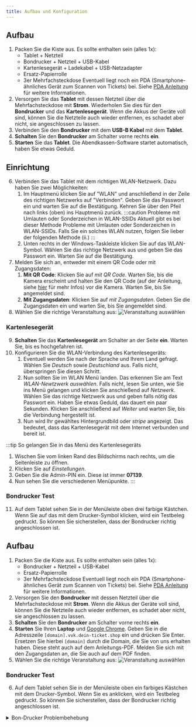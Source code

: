 ```yaml
---
title: Aufbau und Konfiguration
---
```


<Tabs>
<TabItem value="Mit Kartenzahlung">

## Aufbau
1. Packen Sie die Kiste aus. Es sollte enthalten sein (alles 1x):
    - Tablet + Netzteil
    - Bondrucker + Netzteil + USB-Kabel
    - Kartenlesegerät + Ladekabel + USB-Netzadapter
    - Ersatz-Papierrolle
    - 3er Mehrfachsteckdose
    Eventuell liegt noch ein PDA (Smartphone-ähnliches Gerät zum Scannen von Tickets) bei. Siehe [PDA Anleitung](./05-pda.mdx) für weitere Informationen.
2. Versorgen Sie das **Tablet** mit dessen Netzteil über die Mehrfachsteckdose mit **Strom**. Wiederholen Sie dies für den **Bondrucker** und das **Kartenlesegerät**. Wenn die Akkus der Geräte voll sind, können Sie die Netzteile auch wieder entfernen, es schadet aber nicht, sie angeschlossen zu lassen.
3. Verbinden Sie den **Bondrucker** mit dem **USB-B Kabel** mit dem **Tablet**.
4. **Schalten** Sie den **Bondrucker** am Schalter vorne rechts **ein**.
5. **Starten** Sie das **Tablet**. Die Abendkassen-Software startet automatisch, haben Sie etwas Geduld.
## Einrichtung
6. Verbinden Sie das Tablet mit dem richtigen WLAN-Netzwerk. Dazu haben Sie zwei Möglichkeiten:
    1. Im Hauptmenü klicken Sie auf "WLAN" und anschließend in der Zeile des richtigen Netzwerks auf "Verbinden". Geben Sie das Passwort ein und warten Sie auf die Bestätigung. Kehren Sie über den Pfeil nach links (oben) ins Hauptmenü zurück.
    :::caution Probleme mit Umlauten oder Sonderzeichen in WLAN-SSIDs
    Aktuell gibt es bei dieser Methode Probleme mit Umlauten oder Sonderzeichen in WLAN-SSIDs. Falls Sie ein solches WLAN nutzen, folgen Sie lieber der folgenden Methode (ii.)
    :::
    2. Unten rechts in der Windows-Taskleiste klicken Sie auf das WLAN-Symbol. Wählen Sie das richtige Netzwerk aus und geben Sie das Passwort ein. Warten Sie auf die Bestätigung.
7. Melden Sie sich an, entweder mit einem QR Code oder mit Zugangsdaten:
    1. **Mit QR Code**: Klicken Sie auf *mit QR Code*. Warten Sie, bis die Kamera erscheint und halten Sie den QR Code (auf der Anleitung, siehe [hier](./02-backend-setup.mdx) für mehr Infos) vor die Kamera. Warten Sie, bis Sie angemeldet sind.
    2. **Mit Zugangsdaten**: Klicken Sie auf *mit Zugangsdaten*. Geben Sie die Zugangsdaten ein und warten Sie, bis Sie angemeldet sind.
8. Wählen Sie die richtige Veranstaltung aus:
    ![Veranstaltung auswählen](/img/docs/boxoffice/event_selection.png)
### Kartenlesegerät
9. **Schalten** Sie das **Kartenlesegerät** am Schalter an der Seite **ein**. Warten Sie, bis es hochgefahren ist.
10. Konfigurieren Sie die WLAN-Verbindung des Kartenlesegeräts:
    1. Eventuell werden Sie nach der Sprache und Ihrem Land gefragt. Wählen Sie *Deutsch* sowie *Deutschland* aus. Falls nicht, überspringen Sie diesen Schritt.
    1. Nun sollten Sie im WLAN Menü landen. Das erkennen Sie am Text *WLAN-Newtzwerk auswählen*. Falls nicht, lesen Sie unten, wie Sie ins Menü gelangen und klicken Sie anschießend auf *Netzwerk*.
    Wählen Sie das richtige Netzwerk aus und geben falls nötig das Passwort ein. Haben Sie etwas Geduld, das dauert ein paar Sekunden. Klicken Sie anschließend auf *Weiter* und warten Sie, bis die Verbindung hergestellt ist.
    1. Nun wird Ihr gewähltes Hintergrundbild oder *stripe* angezeigt. Das bedeutet, dass das Kartenlesegerät mit dem Internet verbunden und bereit ist.

:::tip So gelangen Sie in das Menü des Kartenlesegeräts
1. Wischen Sie vom linken Rand des Bildschirms nach rechts, um die Seitenleiste zu öffnen.
2. Klicken Sie auf *Einstellungen*.
3. Geben Sie die Admin-PIN ein. Diese ist immer **07139**.
4. Nun sehen Sie die verschiedenen Menüpunkte.
:::

### Bondrucker Test
11. Auf dem Tablet sehen Sie in der Menüleiste oben drei farbige Kästchen. Wenn Sie auf das mit dem Drucker-Symbol klicken, wird ein Testbeleg gedruckt. So können Sie sicherstellen, dass der Bondrucker richtig angeschlossen ist.


</TabItem>
<TabItem value="Nur Barzahlung">

## Aufbau
1. Packen Sie die Kiste aus. Es sollte enthalten sein (alles 1x):
    - Bondrucker + Netzteil + USB-Kabel
    - Ersatz-Papierrolle
    - 3er Mehrfachsteckdose
    Eventuell liegt noch ein PDA (Smartphone-ähnliches Gerät zum Scannen von Tickets) bei. Siehe [PDA Anleitung](./05-pda.mdx) für weitere Informationen.
2. Versorgen Sie den **Bondrucker** mit dessen Netzteil über die Mehrfachsteckdose mit **Strom**. Wenn die Akkus der Geräte voll sind, können Sie die Netzteile auch wieder entfernen, es schadet aber nicht, sie angeschlossen zu lassen.
3. **Schalten** Sie den **Bondrucker** am Schalter vorne rechts **ein**.
4. **Starten** Sie Ihren **Laptop** und [Google Chrome](https://www.google.com/intl/de_de/chrome/). Geben Sie in die Adresszeile `[domain].vvk.dein-ticket.shop` ein und drücken Sie Enter. Ersetzen Sie hierbei `[domain]` durch die Domain, die Sie von uns erhalten haben. Diese steht auch auf dem Anleitungs-PDF. Melden Sie sich mit den Zugangsdaten an, die Sie auch auf dem PDF finden.
5. Wählen Sie die richtige Veranstaltung aus:
    ![Veranstaltung auswählen](/img/docs/boxoffice/event_selection.png)
### Bondrucker Test
6. Auf dem Tablet sehen Sie in der Menüleiste oben ein farbiges Kästchen mit dem Drucker-Symbol. Wenn Sie es anklicken, wird ein Testbeleg gedruckt. So können Sie sicherstellen, dass der Bondrucker richtig angeschlossen ist.

</TabItem>
</Tabs>

<details>
    <summary>Bon-Drucker Problembehebung</summary>

Siehe [hier](./troubleshooting#kein-drucker-verfügbar).

</details>

